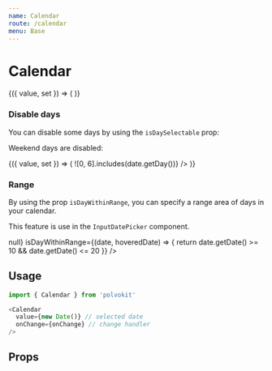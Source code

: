 ```yaml
---
name: Calendar
route: /calendar
menu: Base
---
```



# Calendar

<Playground>
  <Value>
    {({ value, set }) => (
      <Calendar
        value={value}
        onChange={set}
      />
    )}
  </Value>
</Playground>

### Disable days

You can disable some days by using the `isDaySelectable` prop:

<Playground>
  <p>
    Weekend days are disabled:
  </p>
  <Value>
    {({ value, set }) => (
      <Calendar
        value={value}
        onChange={set}
        isDaySelectable={date => ![0, 6].includes(date.getDay())}
      />
    )}
  </Value>
</Playground>

### Range

By using the prop `isDayWithinRange`, you can specify
a range area of days in your calendar.

This feature is use in the `InputDatePicker` component.

<Playground>
  <Calendar
    onChange={() => null}
    isDayWithinRange={(date, hoveredDate) => {
      return date.getDate() >= 10 && date.getDate() <= 20
    }}
  />
</Playground>

## Usage

```js
import { Calendar } from 'polvokit'

<Calendar
  value={new Date()} // selected date
  onChange={onChange} // change handler
/>
```

## Props

<Props of={Calendar} />
